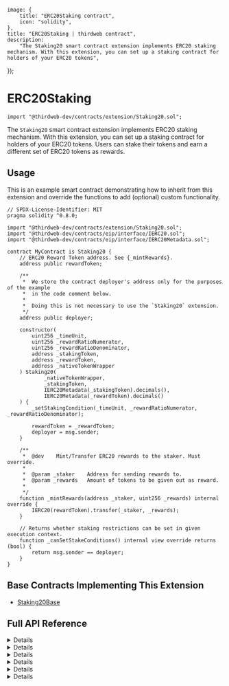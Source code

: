 
	image: {
		title: "ERC20Staking contract",
		icon: "solidity",
	},
	title: "ERC20Staking | thirdweb contract",
	description:
		"The Staking20 smart contract extension implements ERC20 staking mechanism. With this extension, you can set up a staking contract for holders of your ERC20 tokens",
});

# ERC20Staking

```solidity
import "@thirdweb-dev/contracts/extension/Staking20.sol";
```

The `Staking20` smart contract extension implements ERC20 staking mechanism. With this extension, you can set up a staking contract for holders of your ERC20 tokens. Users can stake their tokens and earn a different set of ERC20 tokens as rewards.

<GithubButtonLink href="https://github.com/thirdweb-dev/contracts/blob/main/contracts/extension/Staking20.sol" />

## Usage

This is an example smart contract demonstrating how to inherit from this extension and override the functions to add (optional) custom functionality.

```solidity
// SPDX-License-Identifier: MIT
pragma solidity ^0.8.0;

import "@thirdweb-dev/contracts/extension/Staking20.sol";
import "@thirdweb-dev/contracts/eip/interface/IERC20.sol";
import "@thirdweb-dev/contracts/eip/interface/IERC20Metadata.sol";

contract MyContract is Staking20 {
    // ERC20 Reward Token address. See {_mintRewards}.
    address public rewardToken;

    /**
     *  We store the contract deployer's address only for the purposes of the example
     *  in the code comment below.
     *
     *  Doing this is not necessary to use the `Staking20` extension.
     */
    address public deployer;

    constructor(
        uint256 _timeUnit,
        uint256 _rewardRatioNumerator,
        uint256 _rewardRatioDenominator,
        address _stakingToken,
        address _rewardToken,
        address _nativeTokenWrapper
    ) Staking20(
            _nativeTokenWrapper,
            _stakingToken,
            IERC20Metadata(_stakingToken).decimals(),
            IERC20Metadata(_rewardToken).decimals()
    ) {
        _setStakingCondition(_timeUnit, _rewardRatioNumerator, _rewardRatioDenominator);

        rewardToken = _rewardToken;
        deployer = msg.sender;
    }

    /**
     *  @dev    Mint/Transfer ERC20 rewards to the staker. Must override.
     *
     *  @param _staker    Address for sending rewards to.
     *  @param _rewards   Amount of tokens to be given out as reward.
     *
     */
    function _mintRewards(address _staker, uint256 _rewards) internal override {
        IERC20(rewardToken).transfer(_staker, _rewards);
    }

    // Returns whether staking restrictions can be set in given execution context.
    function _canSetStakeConditions() internal view override returns (bool) {
        return msg.sender == deployer;
    }
}
```

## Base Contracts Implementing This Extension

- [Staking20Base](/contracts/build/base-contracts/erc-20/staking)

## Full API Reference

<Details summary="stake">

```solidity
function stake(uint256 amount) external;
```

- Lets a user stake a number of ERC20 tokens by passing in amount.
- Parameter `amount`: Amount of tokens to stake.

</Details>

<Details summary="withdraw">

```solidity
function withdraw(uint256 amount) external payable;
```

- Un-stake and withdraw tokens from the contract.
- Parameter `amount`: Amount of tokens to withdraw.

</Details>

<Details summary="claimRewards"s>

```solidity
function claimRewards() external;
```

- Claim accumulated rewards. This claim method allows for a pull mechanism where users must initiate claiming of rewards.

</Details>

<Details summary="getStakeInfo">

```solidity
function getStakeInfo(address staker) external view returns (uint256 tokensStaked, uint256 rewards);
```

- View number of tokens staked and total rewards available for a user.
- Parameter `staker`: Account address of staker.

</Details>

<Details summary="setRewardRation">

```solidity
function setRewardRatio(uint256 numerator, uint256 denominator) external
```

- Allows an authorized account to set reward ratio. Interpreted as (numerator/denominator) rewards per second/per day/etc based on time-unit. For e.g., ratio of 1/20 would mean 1 reward token for every 20 tokens staked.
- Parameter `numerator`: Reward ratio numerator.
- Parameter `denominator`: Reward ratio denominator.

</Details>

<Details summary="setTimeUnit">

```solidity
function setTimeUnit(uint256 timeUnit) external;
```

- Allows an authorized account to set time unit as a number of seconds. For e.g. 1 hour can be set as 3600 seconds - setting the reward frequency as _per hour_.
- Parameter `timeUnit`: New time unit.

</Details>
